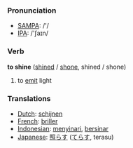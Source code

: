 === Pronunciation ===
*[[w:SAMPA|SAMPA]]: /'/
*[[w:IPA|IPA]]: /'ʃaɪn/

=== Verb ===

'''to shine''' ([[shined]] / [[shone]], shined / shone)

# to [[emit]] light

=== Translations ===
*[[Dutch]]: [[schijnen]]
*[[French]]: [[briller]]
*[[Indonesian]]: [[sinar|menyinari]], [[sinar|bersinar]]
*[[Japanese]]: [[照らす]] ([[てらす]], terasu)